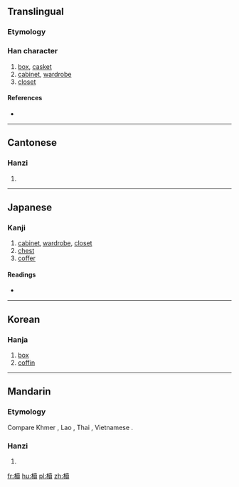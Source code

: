 {{also|椟}}
==Translingual==

===Etymology===
{{Han compound|木|賣|c1=s|c2=p|t1=wood|ls=psc}}

===Han character===
{{Han char|rn=75|rad=木|as=15|sn=19|four=4498<sub>6</sub>|canj=木土田金 (DGWC)}}

# [[box]], [[casket]]
# [[cabinet]], [[wardrobe]]
# [[closet]]

====References====
* {{Han ref|kx=0560.280|dkj=15821|dj=0949.250|hdz=21312.010|uh=6ADD|ud=27357|bh=C370|bd=50032}}

----

==Cantonese==

===Hanzi===
{{yue-hanzi|jyut=|y=duk6|sim=椟}}

# {{defn|lang=yue|sort=木15}}

----

==Japanese==

===Kanji===
{{ja-kanji|grade=|rs=木15}}

# [[cabinet]], [[wardrobe]], [[closet]]
# [[chest]]
# [[coffer]]

====Readings====
* {{ja-readings|on=[[とく]] (toku), [[どく]] (doku)|kun=[[はこ]] (hako), [[ひつぎ]] (hitsugi)}}

----

==Korean==

===Hanja===
{{ko-hanja|hangeul=독|eumhun=|rv=dok|mr=tok|y=tok}}

# [[box]]
# [[coffin]]

----

==Mandarin==

===Etymology===
Compare Khmer {{l|km|ទូ}}, Lao {{l|lo|ຕູ້}}, Thai {{l|th|ตู้|tr=dtôo}}, Vietnamese {{l|vi|tủ}}.

===Hanzi===
{{cmn-hanzi|sim=椟|pin=[[dú]] ([[du2]])|wg=tu<sup>2</sup>}}

# {{defn|lang=cmn|sort=木15}}

[[fr:櫝]]
[[hu:櫝]]
[[pl:櫝]]
[[zh:櫝]]